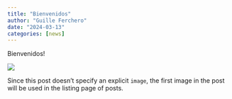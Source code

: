 ```yaml
---
title: "Bienvenidos"
author: "Guille Ferchero"
date: "2024-03-13"
categories: [news]
---
```


Bienvenidos!

![](thumbnail.jpg)

Since this post doesn't specify an explicit `image`, the first image in the post will be used in the listing page of posts.
